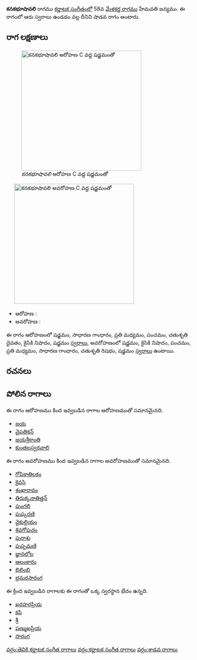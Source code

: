 {{Infobox ragam
	| name          	= కనకభూషావలి
	| synonym	    	= 
	| mela          	= 
	| chakra        	= 
	| janaka        	= 
	| type          	= శాడవ
	| arohanam      	= {{svaraC|S|G2|M2|P|D2|N2|S'}} 
	| avarohanam    	= {{svaraC|S'|N2|P|M2|G2|R2|S}}
	| jeeva         	=
	| chhaya        	=
	| nyasa         	=
	| vishesha      	= 
	| equivalent  		= 
}}
{{కర్ణాటక సంగీత రాగాలు}}
'''కనకభూషావలి''' రాగము [[కర్ణాటక సంగీతం]]లో 58వ [[మేళకర్త రాగము]] హేమవతి జన్యము.  ఈ రాగంలో ఆరు స్వరాలు ఉండడం వల్ల దీనిని షాడవ రాగం అంటారు.


==రాగ లక్షణాలు==
[[Image:kanakabhusavali_ar_kb2wiki.png|thumb|right|316px|''కనకభూషావలి'' ఆరోహణ C వద్ద షడ్జమంతో]]
	[[Image:kanakabhusavali_av_kb2wiki.png|thumb|right|316px|''కనకభూషావలి'' అవరోహణ C వద్ద షడ్జమంతో]]

* ఆరోహణ : {{svaraC|S|G2|M2|P|D2|N2|S'}} 
* అవరోహణ : {{svaraC|S'|N2|P|M2|G2|R2|S}}

ఈ రాగం ఆరోహణంలో షడ్జమం, సాధారణ  గాంధారం, ప్రతి మధ్యమం, పంచమం, చతుశృతి దైవతం, కైసికి నిషాదం, షడ్జమం [[స్వరాలు]], అవరోహణంలో షడ్జమం, కైసికి నిషాదం, పంచమం, ప్రతి మధ్యమం, సాధారణ  గాంధారం, చతుశృతి రిషభం, షడ్జమం [[స్వరాలు]] ఉంటాయి.

==రచనలు==



==పోలిన రాగాలు==
ఈ రాగం ఆరోహణము కింద ఇవ్వబడిన రాగాల ఆరోహణముతో సమానమైనది.
* [[జయ]]
* [[వైపతికన్]]
* [[జయశ్రీకాంతి]]
* [[కుంతలస్వరవాలి]]

ఈ రాగం అవరోహణము కింద ఇవ్వబడిన రాగాల అవరోహణముతో సమానమైనది.
* [[గోపికాతిలకం]]
* [[కైవసి]]
* [[శంఖారావం]]
* [[తిరుక్కనాతిత్తన్]]
* [[పుంగలి]]
* [[పుష్కరణి]]
* [[ వైకుల్లియం]]
* [[శివగోపురం]]
* [[పురాశు]]
* [[పుష్పమణి]]
* [[జ్ఞానలోల]]
* [[ఆలంకారం]]
* [[బిలింబి]]
* [[భ్రమరసారంగ]]

ఈ క్రింద ఇవ్వబడిన రాగాలకు ఈ రాగంతో ఒక్క స్వరస్థాన భేదం ఉన్నది.
* [[ఖరహరప్రియ]]
* [[కపి]]
* [[శ్రీ]]
* [[షణ్ముఖప్రియ]]
* [[సారంగ]]



[[వర్గం:తెవికి కర్ణాటక సంగీత రాగాలు]]
[[వర్గం:కర్ణాటక సంగీత రాగాలు]]
[[వర్గం:శాడవ రాగాలు]]